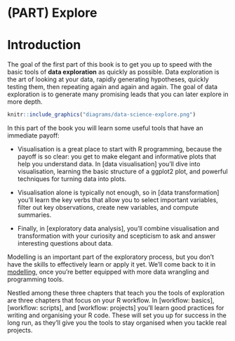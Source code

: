 # (PART) Explore {-}

# Introduction {#explore-intro}

The goal of the first part of this book is to get you up to speed with the basic tools of __data exploration__ as quickly as possible. Data exploration is the art of looking at your data, rapidly generating hypotheses, quickly testing them, then repeating again and again and again. The goal of data exploration is to generate many promising leads that you can later explore in more depth.

```r
knitr::include_graphics("diagrams/data-science-explore.png")
```

In this part of the book you will learn some useful tools that have an immediate payoff: 

*   Visualisation is a great place to start with R programming, because the 
    payoff is so clear: you get to make elegant and informative plots that help 
    you understand data. In [data visualisation] you'll dive into visualisation, 
    learning the basic structure of a ggplot2 plot, and powerful techniques for 
    turning data into plots. 

*   Visualisation alone is typically not enough, so in [data transformation] 
    you'll learn the key verbs that allow you to select important variables, 
    filter out key observations, create new variables, and compute summaries.
  
*   Finally, in [exploratory data analysis], you'll combine visualisation and
    transformation with your curiosity and scepticism to ask and answer 
    interesting questions about data.

Modelling is an important part of the exploratory process, but you don't have the skills to effectively learn or apply it yet. We'll come back to it in [modelling](#model-intro), once you're better equipped with more data wrangling and programming tools.

Nestled among these three chapters that teach you the tools of exploration are three chapters that focus on your R workflow. In [workflow: basics], [workflow: scripts], and [workflow: projects] you'll learn good practices for writing and organising your R code. These will set you up for success in the long run, as they'll give you the tools to stay organised when you tackle real projects.
